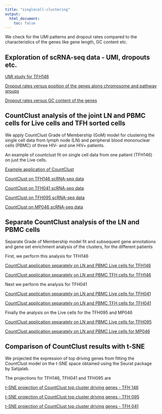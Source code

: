 ```yaml
---
title: "singlecell-clustering"
output:
  html_document:
    toc: false
---
```




We check for the UMI patterns and dropout rates compared to the characteristics of the genes 
like gene length, GC content etc.

## Exploration of scRNA-seq data - UMI, dropouts etc.

[UMI study for TFH146](umi_study_TFH.html)

[Dropout rates versus position of the genes along chromosome and pathway groups](dropout_study.html)

[Dropout rates versus GC content of the genes](dropout_gc_study.html)

## CountClust analysis of the joint LN and PBMC cells for Live cells and TFH sorted cells

We apply CountClust Grade of Membership (GoM) model for clustering the single cell data from lymph 
node (LN) and peripheral blood mononuclear cells (PBMC) of three HIV- and one HIV+ patients.

An example of countclust fit on single cell data from one patient (TFH146) on just the Live cells.

[Example application of CountClust](ex_countclust.html)

[CountClust on TFH146 scRNA-seq data](test_script.html)

[CountClust on TFH041 scRNA-seq data](tfh041Explore.html)

[CountClust on TFH095 scRNA-seq data](tfh095Explore.html)

[CountClust on MP046 scRNA-seq data](mp046Explore.html)


## Separate CountClust analysis of the LN and PBMC cells 

Separate Grade of Membership model fit and subsequent gene annotations and gene set enrichment
analysis of the clusters, for the different patients

First, we perform this analysis for TFH146

[CountClust application separately on LN and PBMC Live cells for TFH146](separate_countclust_LN_PBMC_Live_TFH146.html)

[CountClust application separately on LN and PBMC TFH cells for TFH146](separate_countclust_LN_PBMC_TFH_TFH146.html)

Next we perform the analysis for TFH041

[CountClust application separately on LN and PBMC Live cells for TFH041](separate_countclust_LN_PBMC_Live_TFH041.html)

[CountClust application separately on LN and PBMC TFH cells for TFH041](separate_countclust_LN_PBMC_TFH_TFH041.html)

Finally the analysis on the Live cells for the TFH095 and MP046

[CountClust application separately on LN and PBMC Live cells for TFH095](separate_countclust_LN_PBMC_Live_TFH095.html)

[CountClust application separately on LN and PBMC Live cells for MP046](separate_countclust_LN_PBMC_Live_MP046.html)


## Comparison of CountClust results with t-SNE

We projected the expression of top driving genes from fitting the CountClust model on the t-SNE space obtained using the Seurat package by Satijalab.

The projections for TFH146, TFH041 and TFH095  are 

[t-SNE projection of CountClust top cluster driving genes - TFH 146](tsne_countclust_TFH146.html)

[t-SNE projection of CountClust top cluster driving genes - TFH 095](tsne_countclust_TFH095.html)

[t-SNE projection of CountClust top cluster driving genes - TFH 041](tsne_countclust_TFH041.html)




